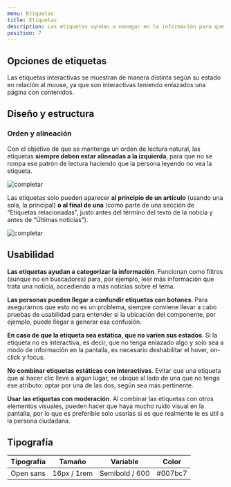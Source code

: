 ```yaml
---
menu: Etiquetas
title: Etiquetas
description: Las etiquetas ayudan a navegar en la información para que las personas encuentren contenido relevante sobre lo que necesitan saber.
position: 7
---
```



## Opciones de etiquetas

Las etiquetas interactivas se muestran de manera distinta según su estado en relación al mouse, ya que son interactivas teniendo enlazados una página con contenidos.

<Badge text="Etiqueta 1" href="#" />
<Badge text="Etiqueta 2" href="#" className="active" />
<Badge text="Etiqueta 3" href="#" className="focus active" />
<Badge text="Etiqueta 4" href="#" className="focus" />

## Diseño y estructura

### Orden y alineación

Con el objetivo de que se mantenga un orden de lectura natural, las etiquetas **siempre deben estar alineadas a la izquierda**, para que no se rompa ese patrón de lectura haciendo que la persona leyendo no vea la etiqueta.

![completar](/componentes/etiqueta/alineacion.svg)

Las etiquetas solo pueden aparecer **al principio de un artículo** (usando una sola, la principal) **o al final de una** (como parte de una sección de “Etiquetas relacionadas”, justo antes del término del texto de la noticia y antes de “Últimas noticias”).

![completar](/componentes/etiqueta/orden.svg)

## Usabilidad

**Las etiquetas ayudan a categorizar la información**. Funcionan como filtros (aunque no en buscadores) para, por ejemplo, leer más información que trata una noticia, accediendo a más noticias sobre el tema.

**Las personas pueden llegar a confundir etiquetas con botones**. Para asegurarnos que esto no es un problema, siempre conviene llevar a cabo pruebas de usabilidad para entender si la ubicación del componente, por ejemplo, puede llegar a generar esa confusión.

**En caso de que la etiqueta sea estática, que no varíen sus estados**. Si la etiqueta no es interactiva, es decir, que no tenga enlazado algo y solo sea a modo de información en la pantalla, es necesario deshabilitar el hover, on-click y focus.

**No combinar etiquetas estáticas con interactivas**. Evitar que una etiqueta que al hacer clic lleve a algún lugar, se ubique al lado de una que no tenga ese atributo: optar por una de las dos, según sea más pertinente.

**Usar las etiquetas con moderación**. Al combinar las etiquetas con otros elementos visuales, pueden hacer que haya mucho ruido visual en la pantalla, por lo que es preferible solo usarlas si es que realmente le es útil a la persona ciudadana.

## Tipografía

| Tipografía | Tamaño      | Variable       | Color   |
| ---------- | ----------- | -------------- | ------- |
| Open sans  | 16px / 1rem | Semibold / 600 | #007bc7 |
